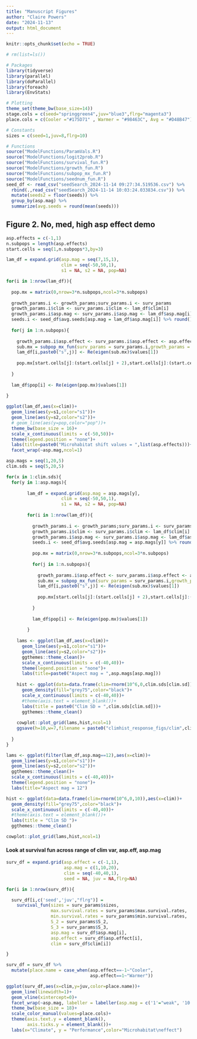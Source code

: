 ```yaml
---
title: "Manuscript Figures"
author: "Claire Powers"
date: "2024-11-13"
output: html_document
---
```


```r
knitr::opts_chunk$set(echo = TRUE)
```

```r

# rm(list=ls())

# Packages
library(tidyverse)
library(parallel)
library(doParallel)
library(foreach)
library(EnvStats)

# Plotting
theme_set(theme_bw(base_size=14))
stage.cols = c(seed="springgreen4",juv="blue3",flrg="magenta3")
place.cols = c(Cooler ="#175D71" , Warmer = "#98463C", Avg = "#D48B47")

# Constants
sizes = c(seed=1,juv=8,flrg=10)

# Functions 
source("ModelFunctions/ParamVals.R")
source("ModelFunctions/logit2prob.R")
source("ModelFunctions/survival_fun.R")
source("ModelFunctions/growth_fun.R")
source("ModelFunctions/subpop_mx_fun.R")
source("ModelFunctions/seednum_fun.R")
seed_df <- read_csv("seedSearch_2024-11-14 09:27:34.519536.csv") %>% 
  rbind(.,read_csv("seedSearch_2024-11-14 10:03:24.033834.csv")) %>% 
  mutate(seeds2 = floor(seeds)) %>% 
  group_by(asp.mag) %>% 
  summarize(avg.seeds = round(mean(seeds)))
```

## Figure 2. No, med, high asp effect demo
```r

asp.effects = c(-1,1)
n.subpops = length(asp.effects)
start.cells = seq(1,n.subpops*3,by=3)

lam_df = expand.grid(asp.mag = seq(7,15,1),
                     clim = seq(-50,50,1),
                     s1 = NA, s2 = NA, pop=NA)

for(i in 1:nrow(lam_df)){
  
  pop.mx = matrix(0,nrow=3*n.subpops,ncol=3*n.subpops)
  
  growth_params.i <- growth_params;surv_params.i <- surv_params
  growth_params.i$clim <- surv_params.i$clim <- lam_df$clim[i]
  growth_params.i$asp.mag <- surv_params.i$asp.mag <- lam_df$asp.mag[i]
  seeds.i <- seed_df$avg.seeds[asp.mag = lam_df$asp.mag[i]] %>% round()
  
  for(j in 1:n.subpops){
    
    growth_params.i$asp.effect <- surv_params.i$asp.effect <- asp.effects[j]
    sub.mx = subpop_mx_fun(surv_params = surv_params.i,growth_params = growth_params.i,seeds.in = seeds.i)
    lam_df[i,paste0("s",j)] <- Re(eigen(sub.mx)$values[1])
    
    pop.mx[start.cells[j]:(start.cells[j] + 2),start.cells[j]:(start.cells[j] + 2)] <- sub.mx
    
  }
  
  lam_df$pop[i] <- Re(eigen(pop.mx)$values[1])
  
}

ggplot(lam_df,aes(x=clim))+
  geom_line(aes(y=s1,color="s1"))+
  geom_line(aes(y=s2,color="s2"))+
  # geom_line(aes(y=pop,color="pop"))+
  theme_bw(base_size = 16)+
  scale_x_continuous(limits = c(-50,50))+
  theme(legend.position = "none")+
  labs(title=paste0("Microhabitat shift values = ",list(asp.effects)))+
  facet_wrap(~asp.mag,ncol=1)

asp.mags = seq(1,20,5)
clim.sds = seq(5,20,5)

for(x in 1:clim.sds){
  for(y in 1:asp.mags){
          
        lam_df = expand.grid(asp.mag = asp.mags[y],
                     clim = seq(-50,50,1),
                     s1 = NA, s2 = NA, pop=NA)
    
        for(i in 1:nrow(lam_df)){
      
          growth_params.i <- growth_params;surv_params.i <- surv_params
          growth_params.i$clim <- surv_params.i$clim <- lam_df$clim[i]
          growth_params.i$asp.mag <- surv_params.i$asp.mag <- lam_df$asp.mag[i]
          seeds.i <- seed_df$avg.seeds[asp.mag = asp.mags[y]] %>% round()
          
          pop.mx = matrix(0,nrow=3*n.subpops,ncol=3*n.subpops)
    
          for(j in 1:n.subpops){
            
            growth_params.i$asp.effect <- surv_params.i$asp.effect <- asp.effects[j]
            sub.mx = subpop_mx_fun(surv_params = surv_params.i,growth_params = growth_params.i,seeds.in = seeds.i)
            lam_df[i,paste0("s",j)] <- Re(eigen(sub.mx)$values[1])
            
            pop.mx[start.cells[j]:(start.cells[j] + 2),start.cells[j]:(start.cells[j] + 2)] <- sub.mx
            
          }
      
          lam_df$pop[i] <- Re(eigen(pop.mx)$values[1])
          
        }
    
    lams <- ggplot(lam_df,aes(x=clim))+
      geom_line(aes(y=s1,color="s1"))+
      geom_line(aes(y=s2,color="s2"))+
      ggthemes::theme_clean()+
      scale_x_continuous(limits = c(-40,40))+
      theme(legend.position = "none")+
      labs(title=paste0("Aspect mag = ",asp.mags[asp.mag]))
    
    hist <- ggplot(data=data.frame(clim=rnorm(10^6,0,clim.sds[clim.sd])),aes(x=clim))+
      geom_density(fill="grey75",color="black")+
      scale_x_continuous(limits = c(-40,40))+
      #theme(axis.text = element_blank())+
      labs(title = paste0("Clim SD = ",clim.sds[clim.sd]))+
      ggthemes::theme_clean()
    
    cowplot::plot_grid(lams,hist,ncol=1)
    ggsave(h=10,w=7,filename = paste0("climhist_response_figs/clim",clim.sds[clim.sd],"_hab",asp.mags[asp.mag],".png"))
    
  }
}

lams <- ggplot(filter(lam_df,asp.mag==12),aes(x=clim))+
  geom_line(aes(y=s1,color="s1"))+
  geom_line(aes(y=s2,color="s2"))+
  ggthemes::theme_clean()+
  scale_x_continuous(limits = c(-40,40))+
  theme(legend.position = "none")+
  labs(title="Aspect mag = 12")

hist <- ggplot(data=data.frame(clim=rnorm(10^6,0,10)),aes(x=clim))+
  geom_density(fill="grey75",color="black")+
  scale_x_continuous(limits = c(-40,40))+
  #theme(axis.text = element_blank())+
  labs(title = "Clim SD ")+
  ggthemes::theme_clean()

cowplot::plot_grid(lams,hist,ncol=1)
```


#### Look at survival fun across range of clim var, asp.eff, asp.mag ####
```r

surv_df = expand.grid(asp.effect = c(-1,1),
                      asp.mag = c(1,10,20),
                      clim = seq(-40,40,1),
                      seed = NA, juv = NA,flrg=NA)

for(i in 1:nrow(surv_df)){

  surv_df[i,c('seed','juv',"flrg")] =
    survival_fun(sizes = surv_params$sizes,
                 max.survival.rates = surv_params$max.survival.rates,
                 min.survival.rates = surv_params$min.survival.rates,
                 S_2 = surv_params$S_2,
                 S_3 = surv_params$S_3,
                 asp.mag = surv_df$asp.mag[i],
                 asp.effect = surv_df$asp.effect[i],
                 clim = surv_df$clim[i])

}

surv_df = surv_df %>%
  mutate(place.name = case_when(asp.effect==-1~"Cooler",
                                asp.effect==1~"Warmer"))

ggplot(surv_df,aes(x=clim,y=juv,color=place.name))+
  geom_line(linewidth=1)+
  geom_vline(xintercept=0)+
  facet_wrap(~asp.mag, labeller = labeller(asp.mag = c('1'="weak", '10' = "mid",'20' = 'strong'))) +
  theme_bw(base_size = 18)+
  scale_color_manual(values=place.cols)+
  theme(axis.text.y = element_blank(),
        axis.ticks.y = element_blank())+
  labs(x="Climate", y = "Performance",color="Microhabitat\neffect")

```



